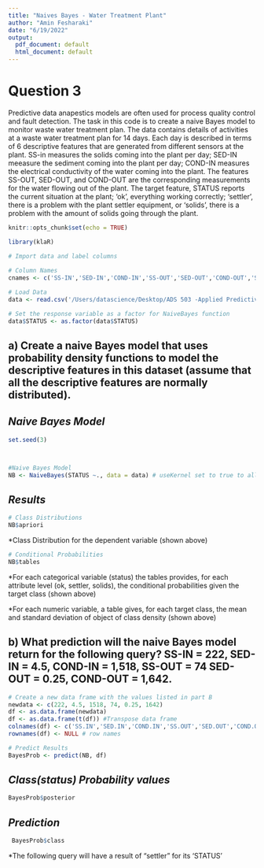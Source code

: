 ```yaml
---
title: "Naives Bayes - Water Treatment Plant"
author: "Amin Fesharaki"
date: "6/19/2022"
output:
  pdf_document: default
  html_document: default
---
```

# Question 3

Predictive data anapestics models are often used for process quality control and fault detection. The task in this code is to create a naive Bayes model to monitor waste water treatment plan. The data contains details of activities at a waste water treatment plan for 14 days. Each day is described in terms of 6 descriptive features that are generated from different sensors at the plant. SS-in measures the solids coming into the plant per day; SED-IN meeasure the sediment coming into the plant per day; COND-IN measures the electrical conductivity of the water coming into the plant. The features SS-OUT, SED-OUT, and COND-OUT are the corresponding measurements for the water flowing out of the plant. The target feature, STATUS reports the current situation at the plant; 'ok', everything working correctly; 'settler', there is a problem with the plant settler equipment, or 'solids', there is a  problem with the amount of solids going through the plant. 

```r
knitr::opts_chunk$set(echo = TRUE)
```

```r
library(klaR)
```

```r
# Import data and label columns 
 
# Column Names
cnames <- c('SS-IN','SED-IN','COND-IN','SS-OUT','SED-OUT','COND-OUT','STATUS')

# Load Data
data <- read.csv('/Users/datascience/Desktop/ADS 503 -Applied Predictive Modeling  Assignments & RCode/data.csv', col.names = cnames)

# Set the response variable as a factor for NaiveBayes function
data$STATUS <- as.factor(data$STATUS) 
```

## a) Create a naive Bayes model that uses probability density functions to model the descriptive features in this dataset (assume that all the descriptive features are normally distributed). 

## *Naive Bayes Model*
```r
set.seed(3)



#Naive Bayes Model
NB <- NaiveBayes(STATUS ~., data = data) # useKernel set to true to allow a flexible function to model the probability distribution of the class (status) probabilities
```

## *Results*
```r
# Class Distributions
NB$apriori
```
*Class Distribution for the dependent variable  (shown above)


```r
# Conditional Probabilities
NB$tables
```
*For each categorical variable (status) the tables provides, for each attribute level (ok, settler, solids), the conditional probabilities given the target class (shown above) 

*For each numeric variable, a table gives, for each target class, the mean and standard deviation of object of class density (shown above)  


## b)	What prediction will the naive Bayes model return for the following query? SS-IN = 222, SED-IN = 4.5, COND-IN = 1,518, SS-OUT = 74 SED-OUT = 0.25, COND-OUT = 1,642. 

```r
# Create a new data frame with the values listed in part B
newdata <- c(222, 4.5, 1518, 74, 0.25, 1642)
df <- as.data.frame(newdata)
df <- as.data.frame(t(df)) #Transpose data frame
colnames(df) <- c('SS.IN','SED.IN','COND.IN','SS.OUT','SED.OUT','COND.OUT') #col names
rownames(df) <- NULL # row names
```

```r
# Predict Results
BayesProb <- predict(NB, df)
```
## *Class(status) Probability values*
```r
BayesProb$posterior
```
## *Prediction*
```r
 BayesProb$class
```
*The following query will have a result of "settler" for its 'STATUS' 